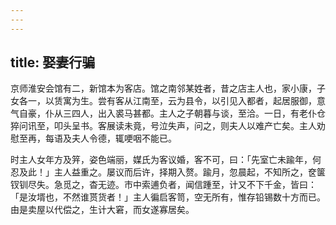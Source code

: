 ```yaml
---
---
---
```

title: 娶妻行骗
---



京师淮安会馆有二，新馆本为客店。馆之南邻某姓者，昔之店主人也，家小康，子女各一，以赁寓为生。尝有客从江南至，云为县令，以引见入都者，起居服御，意气自豪，仆从三四人，出入裘马甚都。主人之子朝暮与谈，至洽。一日，有老仆仓猝问讯至，叩头呈书。客展读未竟，号泣失声，问之，则夫人以难产亡矣。主人劝慰至再，每语及夫人令德，辄哽咽不能已。

时主人女年方及笄，姿色端丽，媒氏为客议婚，客不可，曰：「先室亡未踰年，何忍及此！」主人益重之。屡议而后许，择期入赘。踰月，忽晨起，不知所之，奁箧钗钏尽失。急觅之，杳无迹。市中索逋负者，闻信踵至，计又不下千金，皆曰：「是汝壻也，不然谁贳货者！」主人徧启客笥，空无所有，惟存铅锡数十方而已。由是卖屋以代偿之，生计大窘，而女遂寡居矣。